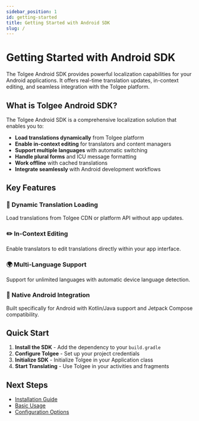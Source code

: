 ```yaml
---
sidebar_position: 1
id: getting-started
title: Getting Started with Android SDK
slug: /
---
```


# Getting Started with Android SDK

The Tolgee Android SDK provides powerful localization capabilities for your Android applications. It offers real-time translation updates, in-context editing, and seamless integration with the Tolgee platform.

## What is Tolgee Android SDK?

The Tolgee Android SDK is a comprehensive localization solution that enables you to:

- **Load translations dynamically** from Tolgee platform
- **Enable in-context editing** for translators and content managers
- **Support multiple languages** with automatic switching
- **Handle plural forms** and ICU message formatting
- **Work offline** with cached translations
- **Integrate seamlessly** with Android development workflows

## Key Features

### 🚀 Dynamic Translation Loading
Load translations from Tolgee CDN or platform API without app updates.

### ✏️ In-Context Editing
Enable translators to edit translations directly within your app interface.

### 🌍 Multi-Language Support
Support for unlimited languages with automatic device language detection.

### 📱 Native Android Integration
Built specifically for Android with Kotlin/Java support and Jetpack Compose compatibility.

## Quick Start

1. **Install the SDK** - Add the dependency to your `build.gradle`
2. **Configure Tolgee** - Set up your project credentials
3. **Initialize SDK** - Initialize Tolgee in your Application class
4. **Start Translating** - Use Tolgee in your activities and fragments

## Next Steps

- [Installation Guide](/android-sdk/installation)
- [Basic Usage](/android-sdk/usage)
- [Configuration Options](/android-sdk/configuration)